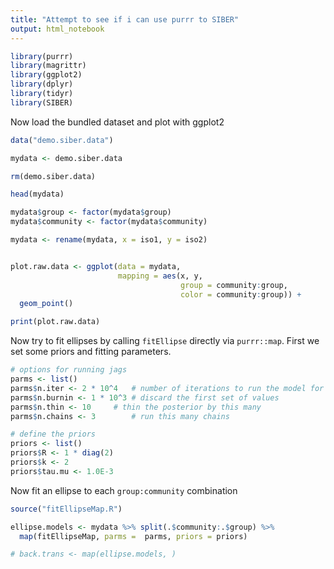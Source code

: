 ```yaml
---
title: "Attempt to see if i can use purrr to SIBER"
output: html_notebook
---
```


```r

library(purrr)
library(magrittr)
library(ggplot2)
library(dplyr)
library(tidyr)
library(SIBER)
```

Now load the bundled dataset and plot with ggplot2

```r

data("demo.siber.data")

mydata <- demo.siber.data

rm(demo.siber.data)

head(mydata)

mydata$group <- factor(mydata$group)
mydata$community <- factor(mydata$community)

mydata <- rename(mydata, x = iso1, y = iso2)


plot.raw.data <- ggplot(data = mydata, 
                        mapping = aes(x, y, 
                                      group = community:group,
                                      color = community:group)) + 
  geom_point()

print(plot.raw.data)

```

Now try to fit ellipses by calling `fitEllipse` directly via `purrr::map`. First we set some priors and fitting parameters.

```r

# options for running jags
parms <- list()
parms$n.iter <- 2 * 10^4   # number of iterations to run the model for
parms$n.burnin <- 1 * 10^3 # discard the first set of values
parms$n.thin <- 10     # thin the posterior by this many
parms$n.chains <- 3        # run this many chains

# define the priors
priors <- list()
priors$R <- 1 * diag(2)
priors$k <- 2
priors$tau.mu <- 1.0E-3


```

Now fit an ellipse to each `group:community` combination

```r

source("fitEllipseMap.R")

ellipse.models <- mydata %>% split(.$community:.$group) %>% 
  map(fitEllipseMap, parms =  parms, priors = priors)

# back.trans <- map(ellipse.models, )

```

